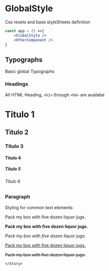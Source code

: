 

<Meta title="Styles/GlobalStyle" component={GlobalStyle}/>

# GlobalStyle

Css resets and base styleSheets definition
```jsx
const app = () =>{
    <GlobalStyle />
    <OtherComponent />
}
```
## Typographs

Basic global Typographs

### Headings

All HTML Heading, `<h1>` through `<h6>` are availabe

<Preview>
    <Story name="Heading">
        <h1>Titulo 1</h1>
        <h2>Titulo 2</h2>
        <h3>Titulo 3</h3>
        <h4>Titulo 4</h4>
        <h5>Titulo 5</h5>
        <h6>Titulo 6</h6>
    </Story>
</Preview>


### Paragraph

Styling for common text elements: 

<Preview>
    <Story name="Paragraph">
        <p>Pack my box with five dozen liquor jugs.</p>
        <p><strong>Pack my box with five dozen liquor jugs.</strong></p>
        <p><em>Pack my box with five dozen liquor jugs.</em></p>
        <p><u>Pack my box with five dozen liquor jugs.</u></p>
        <p><s>Pack my box with five dozen liquor jugs.</s></p>
        
    </Story>
</Preview>



 

